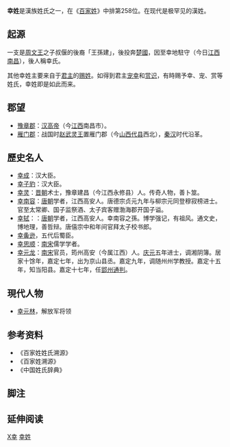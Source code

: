 {{姓氏
|姓氏=幸
|拼音=Xìng
|中国大陆=Xing
|南京官話=xin<sup>4</sup>
|台湾=Hsing
|香港=Hang
|澳门=Hang
|新加坡=
|马来西亚=
|越南=Hạnh
|韩国=
|反切=
|同音字=
|堂号=
|郡望=[[雁门郡|雁门郡]]
}}

'''幸姓'''是漢族姓氏之一，在《[[百家姓|百家姓]]》中排第258位。在现代是极罕见的漢姓。

== 起源 ==
一支是[[周文王|周文王]]之子叔偃的後裔「王孫建」，後投奔[[楚國|楚國]]，因至幸地駐守（今日[[江西|江西]][[南昌|南昌]]），後人稱幸氏。

其他幸姓主要来自于[[君主|君主]]的[[赐姓|赐姓]]。如得到君主[[宠幸|宠幸]]和[[赏识|赏识]]，有時赐予幸、宠、赏等姓氏，幸姓即是如此而来。

== 郡望 ==
*[[豫章郡|豫章郡]]：[[汉高帝|汉高帝]]（今[[江西|江西]]南昌市）。
*[[雁门郡|雁门郡]]：战国时[[赵武灵王|赵武灵王]]置雁门郡（今[[山西|山西]][[代县|代县]]西北），[[秦朝|秦]][[汉朝|汉]]时代沿革。

==歷史名人==
*[[幸成|幸成]]：汉大臣。
*[[幸子豹|幸子豹]]：汉大臣。
*[[幸灵|幸灵]]：[[晋朝|晋朝]]术士，豫章建昌（今江西永修县）人。传奇人物，善卜筮。
*[[幸南容|幸南容]]：[[唐朝|唐朝]]学者，江西高安人。唐德宗贞元九年与柳宗元同登穆寂榜进士。官至太常卿、国子监祭酒、太子宾客赠渤海郡开国子谥。
*[[幸轼|幸轼]]：：[[唐朝|唐朝]]学者，江西高安人。幸南容之孫。博学强记，有祖风。通文史，博地理，善哲辩。唐僖宗中和年间官拜太子校书郎。
*[[幸夤逊|幸夤逊]]，五代后蜀臣。
*[[幸思顺|幸思顺]]：[[南宋|南宋]]儒学学者。
*[[幸元龙|幸元龙]]：[[南宋|南宋]]官员，筠州高安（今属江西）人。[[庆元|庆元]]五年进士，调湘阴簿。居家十馀年，嘉定七年，出为京山县丞。嘉定九年，调随州州学教授。嘉定十五年，知当阳县。嘉定十七年，任[[郢州|郢州]][[通判|通判]]。

==現代人物==
*[[幸元林|幸元林]]，解放军将领

== 参考资料 ==
{{Reflist|2}}
*《百家姓姓氏溯源》
*《百家姓溯源》
*《中国姓氏辞典》

==脚注==
<references group="注释"/>

== 延伸阅读 ==
{{Wikisource further reading}}

[[Category:漢姓|X幸]]
[[Category:幸姓|]]